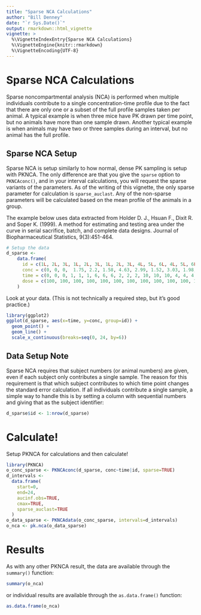 ```yaml
---
title: "Sparse NCA Calculations"
author: "Bill Denney"
date: "`r Sys.Date()`"
output: rmarkdown::html_vignette
vignette: >
  %\VignetteIndexEntry{Sparse NCA Calculations}
  %\VignetteEngine{knitr::rmarkdown}
  %\VignetteEncoding{UTF-8}
---
```


# Sparse NCA Calculations

Sparse noncompartmental analysis (NCA) is performed when multiple individuals contribute to a single concentration-time profile due to the fact that there are only one or a subset of the full profile samples taken per animal.  A typical example is when three mice have PK drawn per time point, but no animals have more than one sample drawn.  Another typical example is when animals may have two or three samples during an interval, but no animal has the full profile.

## Sparse NCA Setup

Sparse NCA is setup similarly to how normal, dense PK sampling is setup with PKNCA.  The only difference are that you give the `sparse` option to `PKNCAconc()`, and in your interval calculations, you will request the sparse variants of the parameters.  As of the writing of this vignette, the only sparse parameter for calculation is `sparse_auclast`.  Any of the non-sparse parameters will be calculated based on the mean profile of the animals in a group.

The example below uses data extracted from Holder D. J., Hsuan F., Dixit R. and Soper K. (1999). A method for estimating and testing area under the curve in serial sacrifice, batch, and complete data designs. Journal of Biopharmaceutical Statistics, 9(3):451-464.

```r
# Setup the data
d_sparse <-
    data.frame(
      id = c(1L, 2L, 3L, 1L, 2L, 3L, 1L, 2L, 3L, 4L, 5L, 6L, 4L, 5L, 6L, 7L, 8L, 9L, 7L, 8L, 9L),
      conc = c(0, 0, 0,  1.75, 2.2, 1.58, 4.63, 2.99, 1.52, 3.03, 1.98, 2.22, 3.34, 1.3, 1.22, 3.54, 2.84, 2.55, 0.3, 0.0421, 0.231),
      time = c(0, 0, 0, 1, 1, 1, 6, 6, 6, 2, 2, 2, 10, 10, 10, 4, 4, 4, 24, 24, 24),
      dose = c(100, 100, 100, 100, 100, 100, 100, 100, 100, 100, 100, 100, 100, 100, 100, 100, 100, 100, 100, 100, 100)
    )
```

Look at your data.  (This is not technically a required step, but it's good practice.)

```r
library(ggplot2)
ggplot(d_sparse, aes(x=time, y=conc, group=id)) +
  geom_point() +
  geom_line() +
  scale_x_continuous(breaks=seq(0, 24, by=6))
```

## Data Setup Note

Sparse NCA requires that subject numbers (or animal numbers) are given, even if each subject only contributes a single sample.  The reason for this requirement is that which subject contributes to which time point changes the standard error calculation.  If all individuals contribute a single sample, a simple way to handle this is by setting a column with sequential numbers and giving that as the subject identifier:

```r
d_sparse$id <- 1:nrow(d_sparse)
```

# Calculate!

Setup PKNCA for calculations and then calculate!

```r
library(PKNCA)
o_conc_sparse <- PKNCAconc(d_sparse, conc~time|id, sparse=TRUE)
d_intervals <-
  data.frame(
    start=0,
    end=24,
    aucinf.obs=TRUE,
    cmax=TRUE,
    sparse_auclast=TRUE
  )
o_data_sparse <- PKNCAdata(o_conc_sparse, intervals=d_intervals)
o_nca <- pk.nca(o_data_sparse)
```

# Results

As with any other PKNCA result, the data are available through the `summary()` function:

```r
summary(o_nca)
```

or individual results are available through the `as.data.frame()` function:

```r
as.data.frame(o_nca)
```
